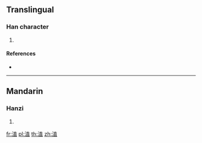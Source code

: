 {{character info/new}}
==Translingual==

===Han character===
{{Han char|rn=85|rad=水|as=08|sn=11|four=34116|canj=EJBM|ids=⿰氵直}}

# {{defn|Han|sort=水08}}

====References====
* {{Han ref|kx=0629.250|dkj=17637|dj=1031.160|hdz=31642.030|uh=6DD4|ud=28116|bh=D5EA|bd=54762}}

----

==Mandarin==

===Hanzi===
{{cmn-hanzi|pin=[[zhí]] ([[zhi2]])|wg=chih<sup>2</sup>}}

# {{defn|lang=cmn|sort=水08}}

[[fr:淔]]
[[pl:淔]]
[[th:淔]]
[[zh:淔]]